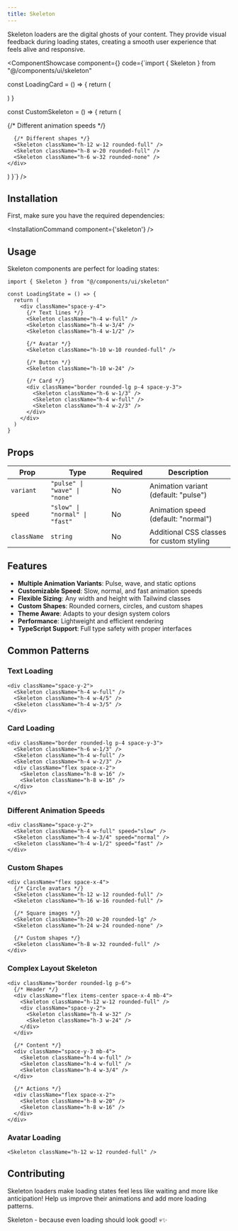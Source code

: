 ```yaml
---
title: Skeleton
---
```



Skeleton loaders are the digital ghosts of your content. They provide visual feedback during loading states, creating a smooth user experience that feels alive and responsive.

<ComponentShowcase component={<SkeletonShowcase />} code={`import { Skeleton } from "@/components/ui/skeleton"

const LoadingCard = () => {
  return (
    <div className="space-y-3">
      <Skeleton className="h-4 w-full" />
      <Skeleton className="h-4 w-3/4" />
      <Skeleton className="h-4 w-1/2" />
      <div className="flex space-x-2">
        <Skeleton className="h-8 w-16" />
        <Skeleton className="h-8 w-16" />
      </div>
    </div>
  )
}

const CustomSkeleton = () => {
  return (
    <div className="space-y-4">
      {/* Different animation speeds */}
      <Skeleton className="h-4 w-full" speed="slow" />
      <Skeleton className="h-4 w-3/4" speed="normal" />
      <Skeleton className="h-4 w-1/2" speed="fast" />

      {/* Different shapes */}
      <Skeleton className="h-12 w-12 rounded-full" />
      <Skeleton className="h-8 w-20 rounded-full" />
      <Skeleton className="h-6 w-32 rounded-none" />
    </div>
  )
}`} />

## Installation

First, make sure you have the required dependencies:

<InstallationCommand component={'skeleton'} />

## Usage

Skeleton components are perfect for loading states:

```tsx
import { Skeleton } from "@/components/ui/skeleton"

const LoadingState = () => {
  return (
    <div className="space-y-4">
      {/* Text lines */}
      <Skeleton className="h-4 w-full" />
      <Skeleton className="h-4 w-3/4" />
      <Skeleton className="h-4 w-1/2" />

      {/* Avatar */}
      <Skeleton className="h-10 w-10 rounded-full" />

      {/* Button */}
      <Skeleton className="h-10 w-24" />

      {/* Card */}
      <div className="border rounded-lg p-4 space-y-3">
        <Skeleton className="h-6 w-1/3" />
        <Skeleton className="h-4 w-full" />
        <Skeleton className="h-4 w-2/3" />
      </div>
    </div>
  )
}
```

## Props

| Prop | Type | Required | Description |
|------|------|----------|-------------|
| `variant` | `"pulse" \| "wave" \| "none"` | No | Animation variant (default: "pulse") |
| `speed` | `"slow" \| "normal" \| "fast"` | No | Animation speed (default: "normal") |
| `className` | `string` | No | Additional CSS classes for custom styling |

## Features

- **Multiple Animation Variants**: Pulse, wave, and static options
- **Customizable Speed**: Slow, normal, and fast animation speeds
- **Flexible Sizing**: Any width and height with Tailwind classes
- **Custom Shapes**: Rounded corners, circles, and custom shapes
- **Theme Aware**: Adapts to your design system colors
- **Performance**: Lightweight and efficient rendering
- **TypeScript Support**: Full type safety with proper interfaces

## Common Patterns

### Text Loading
```tsx
<div className="space-y-2">
  <Skeleton className="h-4 w-full" />
  <Skeleton className="h-4 w-4/5" />
  <Skeleton className="h-4 w-3/5" />
</div>
```

### Card Loading
```tsx
<div className="border rounded-lg p-4 space-y-3">
  <Skeleton className="h-6 w-1/3" />
  <Skeleton className="h-4 w-full" />
  <Skeleton className="h-4 w-2/3" />
  <div className="flex space-x-2">
    <Skeleton className="h-8 w-16" />
    <Skeleton className="h-8 w-16" />
  </div>
</div>
```

### Different Animation Speeds
```tsx
<div className="space-y-2">
  <Skeleton className="h-4 w-full" speed="slow" />
  <Skeleton className="h-4 w-3/4" speed="normal" />
  <Skeleton className="h-4 w-1/2" speed="fast" />
</div>
```

### Custom Shapes
```tsx
<div className="flex space-x-4">
  {/* Circle avatars */}
  <Skeleton className="h-12 w-12 rounded-full" />
  <Skeleton className="h-16 w-16 rounded-full" />

  {/* Square images */}
  <Skeleton className="h-20 w-20 rounded-lg" />
  <Skeleton className="h-24 w-24 rounded-none" />

  {/* Custom shapes */}
  <Skeleton className="h-8 w-32 rounded-full" />
</div>
```

### Complex Layout Skeleton
```tsx
<div className="border rounded-lg p-6">
  {/* Header */}
  <div className="flex items-center space-x-4 mb-4">
    <Skeleton className="h-12 w-12 rounded-full" />
    <div className="space-y-2">
      <Skeleton className="h-4 w-32" />
      <Skeleton className="h-3 w-24" />
    </div>
  </div>

  {/* Content */}
  <div className="space-y-3 mb-4">
    <Skeleton className="h-4 w-full" />
    <Skeleton className="h-4 w-full" />
    <Skeleton className="h-4 w-3/4" />
  </div>

  {/* Actions */}
  <div className="flex space-x-2">
    <Skeleton className="h-8 w-20" />
    <Skeleton className="h-8 w-16" />
  </div>
</div>
```

### Avatar Loading
```tsx
<Skeleton className="h-12 w-12 rounded-full" />
```

## Contributing

Skeleton loaders make loading states feel less like waiting and more like anticipation! Help us improve their animations and add more loading patterns.

Skeleton - because even loading should look good! 💀✨